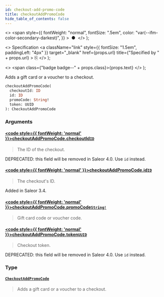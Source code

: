 ```yaml
---
id: checkout-add-promo-code
title: checkoutAddPromoCode
hide_table_of_contents: false
---
```


  <>
    <span
      style={{
        fontWeight: "normal",
        fontSize: ".5em",
        color: "var(--ifm-color-secondary-darkest)",
      }}
    >
      &nbsp;●&nbsp;
    </span>
  </>
);

  <>
    Specification
    <a
      className="link"
      style={{ fontSize: "1.5em", paddingLeft: "4px" }}
      target="\_blank"
      href={props.url}
      title={"Specified by " + props.url}
    >
      ⎘
    </a>
  </>
);

  <>
    <span class={"badge badge--" + props.class}>{props.text}</span>
  </>
);

Adds a gift card or a voucher to a checkout.

```graphql
checkoutAddPromoCode(
  checkoutId: ID
  id: ID
  promoCode: String!
  token: UUID
): CheckoutAddPromoCode
```

### Arguments

#### [<code style={{ fontWeight: 'normal' }}>checkoutAddPromoCode.<b>checkoutId</b></code>](#)<Bullet />[`ID`](../../api-reference/scalars/id) <Badge class="secondary" text="scalar"/>

> The ID of the checkout.

DEPRECATED: this field will be removed in Saleor 4.0. Use `id` instead.

>

#### [<code style={{ fontWeight: 'normal' }}>checkoutAddPromoCode.<b>id</b></code>](#)<Bullet />[`ID`](../../api-reference/scalars/id) <Badge class="secondary" text="scalar"/>

> The checkout's ID.

Added in Saleor 3.4.

>

#### [<code style={{ fontWeight: 'normal' }}>checkoutAddPromoCode.<b>promoCode</b></code>](#)<Bullet />[`String!`](../../api-reference/scalars/string) <Badge class="secondary" text="non-null"/> <Badge class="secondary" text="scalar"/>

> Gift card code or voucher code.

#### [<code style={{ fontWeight: 'normal' }}>checkoutAddPromoCode.<b>token</b></code>](#)<Bullet />[`UUID`](../../api-reference/scalars/uuid) <Badge class="secondary" text="scalar"/>

> Checkout token.

DEPRECATED: this field will be removed in Saleor 4.0. Use `id` instead.

>

### Type

#### [`CheckoutAddPromoCode`](../../api-reference/objects/checkout-add-promo-code) <Badge class="secondary" text="object"/>

> Adds a gift card or a voucher to a checkout.
